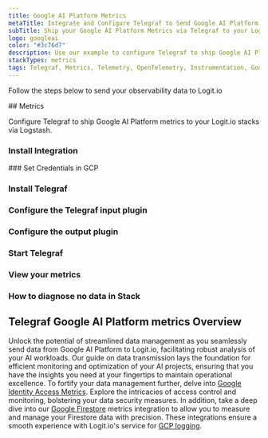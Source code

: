 ```yaml
---
title: Google AI Platform Metrics
metaTitle: Integrate and Configure Telegraf to Send Google AI Platform Metrics
subTitle: Ship your Google AI Platform Metrics via Telegraf to your Logit.io Stack
logo: googleai
color: "#3c76d7"
description: Use our example to configure Telegraf to ship Google AI Platform metrics to Logit.io. Configure Telegraf to send Google AI Platform metrics to ELK.
stackTypes: metrics
tags: Telegraf, Metrics, Telemetry, OpenTelemetry, Instrumentation, Google AI Platform, Prometheus, Artificial Intelligence, Ai
---
```


Follow the steps below to send your observability data to Logit.io

<Steps>
  ## Metrics

  Configure Telegraf to ship Google AI Platform metrics to your Logit.io stacks via Logstash.
  
  ### Install Integration
  <InstallIntegration/>
  ### Set Credentials in GCP

  <SetGCPCredentials intro="The Google AI Platform serves as a specialized collection of services within Google Cloud, 
    specifically designed for the construction, deployment and administration of machine learning 
    models in a cloud-based environment."/>

  ### Install Telegraf

  <InstallTelegraf />

  ### Configure the Telegraf input plugin

  <TelegrafStackDriverInput metric_type="ml.googleapis.com"/>

  ### Configure the output plugin

  <TelegrafOutputPlugin />

  ### Start Telegraf

  <StartTelegraf />

  ### View your metrics
  <LaunchStack source="Google_AI_Platform_Metrics_via_Telegraf" utmMedium="metrics" utmCampaign="telegraf-GoogleAIPlatform-metrics" />

  ### How to diagnose no data in Stack

  <DiagnoseNoData />
</Steps>

## Telegraf Google AI Platform metrics Overview

Unlock the potential of streamlined data management as you seamlessly send data from Google AI Platform to Logit.io, 
facilitating robust analysis of your AI workloads. Our guide on data transmission lays the foundation for efficient 
monitoring and optimization of your AI projects, ensuring that you have the insights you need at your fingertips to 
maintain operational excellence. To fortify your data management further, delve into 
[Google Identity Access Metrics](/integrations/infrastructure-metrics/google-cloud/identity-access-telegraf-metrics). 
Explore the intricacies of access control and monitoring, bolstering your data security measures. In addition, take 
a deep dive into our [Google Firestore](/integrations/infrastructure-metrics/google-cloud/firestore-telegraf-metrics) metrics 
integration to allow you to measure and manage your Firestore data with precision. These integrations ensure a 
smooth experience with Logit.io's service for [GCP logging](https://logit.io/solutions/gcp-logging/).